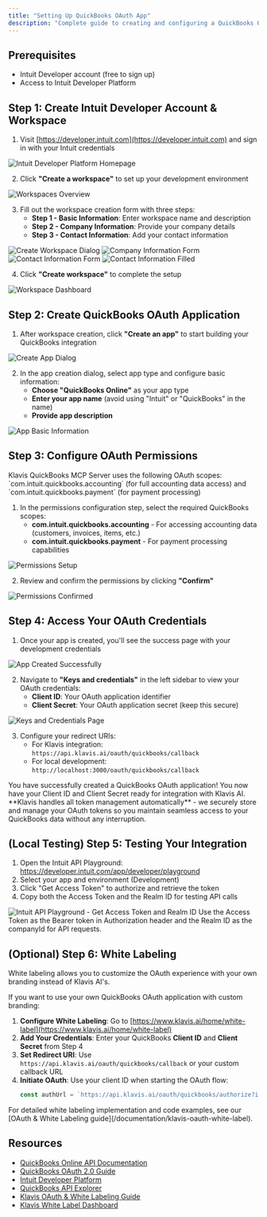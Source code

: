 ```yaml
---
title: "Setting Up QuickBooks OAuth App"
description: "Complete guide to creating and configuring a QuickBooks OAuth application"
---
```


## Prerequisites

- Intuit Developer account (free to sign up)
- Access to Intuit Developer Platform

## Step 1: Create Intuit Developer Account & Workspace

1. Visit [https://developer.intuit.com](https://developer.intuit.com) and sign in with your Intuit credentials

<img src="/images/knowledge-base/quickbooks_oauth_app/step1_homepage.png" alt="Intuit Developer Platform Homepage" />

2. Click **"Create a workspace"** to set up your development environment

<img src="/images/knowledge-base/quickbooks_oauth_app/step2_workspaces.png" alt="Workspaces Overview" />

3. Fill out the workspace creation form with three steps:
   - **Step 1 - Basic Information**: Enter workspace name and description
   - **Step 2 - Company Information**: Provide your company details
   - **Step 3 - Contact Information**: Add your contact information

<img src="/images/knowledge-base/quickbooks_oauth_app/step3_create_workspace_dialog.png" alt="Create Workspace Dialog" />

<img src="/images/knowledge-base/quickbooks_oauth_app/step5-company-info-form.png" alt="Company Information Form" />

<img src="/images/knowledge-base/quickbooks_oauth_app/step7-contact-info-form.png" alt="Contact Information Form" />

<img src="/images/knowledge-base/quickbooks_oauth_app/step8-contact-info-filled.png" alt="Contact Information Filled" />

4. Click **"Create workspace"** to complete the setup

<img src="/images/knowledge-base/quickbooks_oauth_app/step9_workspace_dashboard.png" alt="Workspace Dashboard" />

## Step 2: Create QuickBooks OAuth Application

1. After workspace creation, click **"Create an app"** to start building your QuickBooks integration

<img src="/images/knowledge-base/quickbooks_oauth_app/step10_create_app_dialog.png" alt="Create App Dialog" />

2. In the app creation dialog, select app type and configure basic information:
   - **Choose "QuickBooks Online"** as your app type
   - **Enter your app name** (avoid using "Intuit" or "QuickBooks" in the name)
   - **Provide app description**

<img src="/images/knowledge-base/quickbooks_oauth_app/step11_app_basic_info.png" alt="App Basic Information" />

## Step 3: Configure OAuth Permissions

<Note>
Klavis QuickBooks MCP Server uses the following OAuth scopes: `com.intuit.quickbooks.accounting` (for full accounting data access) and `com.intuit.quickbooks.payment` (for payment processing)
</Note>

1. In the permissions configuration step, select the required QuickBooks scopes:
   - **com.intuit.quickbooks.accounting** - For accessing accounting data (customers, invoices, items, etc.)
   - **com.intuit.quickbooks.payment** - For payment processing capabilities

<img src="/images/knowledge-base/quickbooks_oauth_app/step13_permissions_setup.png" alt="Permissions Setup" />

2. Review and confirm the permissions by clicking **"Confirm"**

<img src="/images/knowledge-base/quickbooks_oauth_app/step14_permissions_confirmed.png" alt="Permissions Confirmed" />

## Step 4: Access Your OAuth Credentials

1. Once your app is created, you'll see the success page with your development credentials

<img src="/images/knowledge-base/quickbooks_oauth_app/step15_app_created_success.png" alt="App Created Successfully" />

2. Navigate to **"Keys and credentials"** in the left sidebar to view your OAuth credentials:
   - **Client ID**: Your OAuth application identifier
   - **Client Secret**: Your OAuth application secret (keep this secure)

<img src="/images/knowledge-base/quickbooks_oauth_app/step16_keys_and_credentials.png" alt="Keys and Credentials Page" />

3. Configure your redirect URIs:
   - For Klavis integration: `https://api.klavis.ai/oauth/quickbooks/callback`
   - For local development: `http://localhost:3000/oauth/quickbooks/callback`

<Check>
You have successfully created a QuickBooks OAuth application! You now have your Client ID and Client Secret ready for integration with Klavis AI.
</Check>

<Tip>
**Klavis handles all token management automatically** - we securely store and manage your OAuth tokens so you maintain seamless access to your QuickBooks data without any interruption.
</Tip>

## (Local Testing) Step 5: Testing Your Integration

1. Open the Intuit API Playground: https://developer.intuit.com/app/developer/playground
2. Select your app and environment (Development)
3. Click "Get Access Token" to authorize and retrieve the token
4. Copy both the Access Token and the Realm ID for testing API calls

<img src="/images/knowledge-base/quickbooks_oauth_app/step17_test_api_playground.png" alt="Intuit API Playground - Get Access Token and Realm ID" />

<Tip>
Use the Access Token as the Bearer token in Authorization header and the Realm ID as the companyId for API requests.
</Tip>

## (Optional) Step 6: White Labeling 

<Note>
White labeling allows you to customize the OAuth experience with your own branding instead of Klavis AI's.
</Note>

If you want to use your own QuickBooks OAuth application with custom branding:

1. **Configure White Labeling**: Go to [https://www.klavis.ai/home/white-label](https://www.klavis.ai/home/white-label)
2. **Add Your Credentials**: Enter your QuickBooks **Client ID** and **Client Secret** from Step 4
3. **Set Redirect URI**: Use `https://api.klavis.ai/oauth/quickbooks/callback` or your custom callback URL
4. **Initiate OAuth**: Use your client ID when starting the OAuth flow:
   ```javascript
   const authUrl = `https://api.klavis.ai/oauth/quickbooks/authorize?instance_id=${instanceId}&client_id=${yourClientId}`;
   ```

<Tip>
For detailed white labeling implementation and code examples, see our [OAuth & White Labeling guide](/documentation/klavis-oauth-white-label).
</Tip>

## Resources
- [QuickBooks Online API Documentation](https://developer.intuit.com/app/developer/qbo/docs/api/accounting/all-entities/account)
- [QuickBooks OAuth 2.0 Guide](https://developer.intuit.com/app/developer/qbo/docs/develop/authentication-and-authorization/oauth_2.0)
- [Intuit Developer Platform](https://developer.intuit.com)
- [QuickBooks API Explorer](https://developer.intuit.com/app/developer/qbo/docs/api/accounting/all-entities/account)
- [Klavis OAuth & White Labeling Guide](/documentation/klavis-oauth-white-label)
- [Klavis White Label Dashboard](https://www.klavis.ai/home/white-label)
